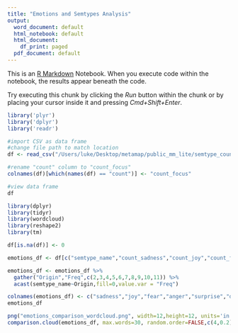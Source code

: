 ```yaml
---
title: "Emotions and Semtypes Analysis"
output:
  word_document: default
  html_notebook: default
  html_document:
    df_print: paged
  pdf_document: default
---
```


This is an [R Markdown](http://rmarkdown.rstudio.com) Notebook. When you execute code within the notebook, the results appear beneath the code. 

Try executing this chunk by clicking the *Run* button within the chunk or by placing your cursor inside it and pressing *Cmd+Shift+Enter*. 


```r
library('plyr')
library('dplyr')
library('readr')

#import CSV as data frame
#change file path to match location
df <- read_csv("/Users/luke/Desktop/metamap/public_mm_lite/semtype_counts.csv") 

#rename "count" column to "count_focus"
colnames(df)[which(names(df) == "count")] <- "count_focus"

#view data frame
df

```

```r
library(dplyr)
library(tidyr)
library(wordcloud)
library(reshape2)
library(tm)

df[is.na(df)] <- 0

emotions_df <- df[c("semtype_name","count_sadness","count_joy","count_fear","count_anger","count_surprise","count_disgust","count_trust","count_anticipation","count_confusion","count_denial")]

emotions_df <- emotions_df %>% 
  gather("Origin","Freq",c(2,3,4,5,6,7,8,9,10,11)) %>% 
  acast(semtype_name~Origin,fill=0,value.var = "Freq")

colnames(emotions_df) <- c("sadness","joy","fear","anger","surprise","disgust","trust","anticipation","confusion","denial")
emotions_df

png("emotions_comparison_wordcloud.png", width=12,height=12, units='in', res=200)
comparison.cloud(emotions_df, max.words=30, random.order=FALSE,c(4,0.2), colors=c("#6929c4","#1192e8","#005d5d","#9f1853","#fa4d56","#570408","#198038","#002d9c","#ee538b","#b28600"),match.colors=TRUE)
```
